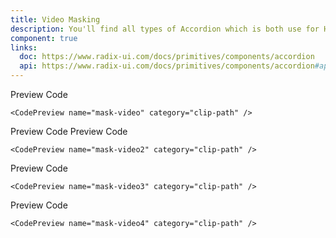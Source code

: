 ```yaml
---
title: Video Masking
description: You'll find all types of Accordion which is both use for HTML, REACTJS and NEXTJS
component: true
links:
  doc: https://www.radix-ui.com/docs/primitives/components/accordion
  api: https://www.radix-ui.com/docs/primitives/components/accordion#api-reference
---
```


<Tabs defaultValue="preview" className="w-full relative">
  <TabsList >
    <TabsTrigger value="preview">Preview</TabsTrigger>
    <TabsTrigger value="codesnippet">Code</TabsTrigger>
  </TabsList>
  <TabsContent
    value="preview"
  >
    <BasicComponentPreview name="mask-video" category="clip-path"/>

  </TabsContent>
  <TabsContent value="codesnippet">
  <CodeWrapper noExpand={true}>

    <CodePreview name="mask-video" category="clip-path" />

  </CodeWrapper>
  </TabsContent>
</Tabs>
<Tabs defaultValue="preview" className="w-full relative">
  <TabsList >
    <TabsTrigger value="preview">Preview</TabsTrigger>
    <TabsTrigger value="codesnippet">Code</TabsTrigger>
  </TabsList>
  <TabsContent
    value="preview"
  >
    <BasicComponentPreview name="mask-video1" category="clip-path"/>

  </TabsContent>
  <TabsContent value="codesnippet">
  <CodeWrapper noExpand={true}>
    <CodePreview name="mask-video1" category="clip-path" />
  </CodeWrapper>

  </TabsContent>
</Tabs>
<Tabs defaultValue="preview" className="w-full relative">
  <TabsList >
    <TabsTrigger value="preview">Preview</TabsTrigger>
    <TabsTrigger value="codesnippet">Code</TabsTrigger>
  </TabsList>
  <TabsContent
    value="preview"
  >
    <BasicComponentPreview name="mask-video2" category="clip-path"/>

  </TabsContent>
  <TabsContent value="codesnippet">
  <CodeWrapper noExpand={true}>

    <CodePreview name="mask-video2" category="clip-path" />

  </CodeWrapper>

  </TabsContent>
</Tabs>
<Tabs defaultValue="preview" className="w-full relative">
  <TabsList >
    <TabsTrigger value="preview">Preview</TabsTrigger>
    <TabsTrigger value="codesnippet">Code</TabsTrigger>
  </TabsList>
  <TabsContent
    value="preview"
  >
    <BasicComponentPreview name="mask-video3" category="clip-path"/>

  </TabsContent>
  <TabsContent value="codesnippet">
  <CodeWrapper noExpand={true}>

    <CodePreview name="mask-video3" category="clip-path" />

  </CodeWrapper>

  </TabsContent>
</Tabs>
<Tabs defaultValue="preview" className="w-full relative">
  <TabsList >
    <TabsTrigger value="preview">Preview</TabsTrigger>
    <TabsTrigger value="codesnippet">Code</TabsTrigger>
  </TabsList>
  <TabsContent
    value="preview"
  >
    <BasicComponentPreview name="mask-video4" category="clip-path"/>

  </TabsContent>
  <TabsContent value="codesnippet">
  <CodeWrapper noExpand={true}>

    <CodePreview name="mask-video4" category="clip-path" />

  </CodeWrapper>

  </TabsContent>
</Tabs>

